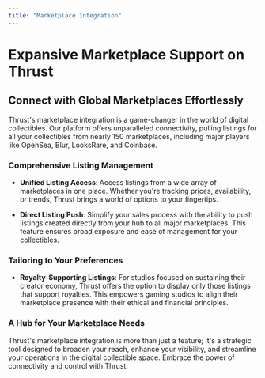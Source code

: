 ```yaml
---
title: "Marketplace Integration"
---
```


# Expansive Marketplace Support on Thrust

## Connect with Global Marketplaces Effortlessly

Thrust's marketplace integration is a game-changer in the world of digital collectibles. Our platform offers unparalleled connectivity, pulling listings for all your collectibles from nearly 150 marketplaces, including major players like OpenSea, Blur, LooksRare, and Coinbase. 

### Comprehensive Listing Management

- **Unified Listing Access**: Access listings from a wide array of marketplaces in one place. Whether you're tracking prices, availability, or trends, Thrust brings a world of options to your fingertips.

- **Direct Listing Push**: Simplify your sales process with the ability to push listings created directly from your hub to all major marketplaces. This feature ensures broad exposure and ease of management for your collectibles.

### Tailoring to Your Preferences

- **Royalty-Supporting Listings**: For studios focused on sustaining their creator economy, Thrust offers the option to display only those listings that support royalties. This empowers gaming studios to align their marketplace presence with their ethical and financial principles.

### A Hub for Your Marketplace Needs

Thrust's marketplace integration is more than just a feature; it's a strategic tool designed to broaden your reach, enhance your visibility, and streamline your operations in the digital collectible space. Embrace the power of connectivity and control with Thrust.
